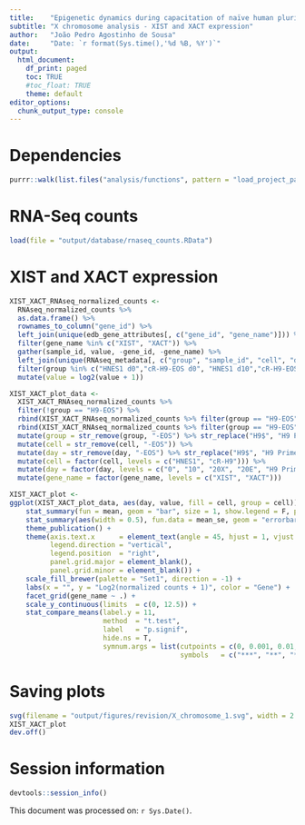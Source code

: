 ```yaml
---
title:    "Epigenetic dynamics during capacitation of naïve human pluripotent stem cells"
subtitle: "X chromosome analysis - XIST and XACT expression"
author:   "João Pedro Agostinho de Sousa"
date:     "Date: `r format(Sys.time(),'%d %B, %Y')`"
output:
  html_document:
    df_print: paged
    toc: TRUE
    #toc_float: TRUE
    theme: default
editor_options:
  chunk_output_type: console
---
```


# Dependencies
```r

purrr::walk(list.files("analysis/functions", pattern = "load_project_packages", full.names = T), source)

```

# RNA-Seq counts
```r

load(file = "output/database/rnaseq_counts.RData")

```

# XIST and XACT expression
```r

XIST_XACT_RNAseq_normalized_counts <- 
  RNAseq_normalized_counts %>%
  as.data.frame() %>%
  rownames_to_column("gene_id") %>%
  left_join(unique(edb_gene_attributes[, c("gene_id", "gene_name")])) %>%
  filter(gene_name %in% c("XIST", "XACT")) %>%
  gather(sample_id, value, -gene_id, -gene_name) %>%
  left_join(unique(RNAseq_metadata[, c("group", "sample_id", "cell", "day")])) %>%
  filter(group %in% c("HNES1 d0","cR-H9-EOS d0", "HNES1 d10","cR-H9-EOS d10", "HNES1 d20X", "cR-H9-EOS d20X", "HNES1 d20E","cR-H9-EOS d20E","H9-EOS")) %>% 
  mutate(value = log2(value + 1))

XIST_XACT_plot_data <- 
  XIST_XACT_RNAseq_normalized_counts %>% 
  filter(!group == "H9-EOS") %>% 
  rbind(XIST_XACT_RNAseq_normalized_counts %>% filter(group == "H9-EOS") %>% mutate(cell = "HNES1")) %>% 
  rbind(XIST_XACT_RNAseq_normalized_counts %>% filter(group == "H9-EOS") %>% mutate(cell = "cR-H9")) %>% 
  mutate(group = str_remove(group, "-EOS") %>% str_replace("H9$", "H9 Primed")) %>% 
  mutate(cell = str_remove(cell, "-EOS")) %>% 
  mutate(day = str_remove(day, "-EOS") %>% str_replace("H9$", "H9 Primed")) %>% 
  mutate(cell = factor(cell, levels = c("HNES1", "cR-H9"))) %>% 
  mutate(day = factor(day, levels = c("0", "10", "20X", "20E", "H9 Primed"))) %>% 
  mutate(gene_name = factor(gene_name, levels = c("XIST", "XACT")))

XIST_XACT_plot <- 
ggplot(XIST_XACT_plot_data, aes(day, value, fill = cell, group = cell)) +
    stat_summary(fun = mean, geom = "bar", size = 1, show.legend = F, position = position_dodge(width = 0.9)) +
    stat_summary(aes(width = 0.5), fun.data = mean_se, geom = "errorbar", color = "black", show.legend = F, position = position_dodge(width = 0.9)) +
    theme_publication() +
    theme(axis.text.x      = element_text(angle = 45, hjust = 1, vjust = 1),
          legend.direction = "vertical",
          legend.position  = "right",
          panel.grid.major = element_blank(), 
          panel.grid.minor = element_blank()) +
    scale_fill_brewer(palette = "Set1", direction = -1) +
    labs(x = "", y = "Log2(normalized counts + 1)", color = "Gene") +
    facet_grid(gene_name ~ .) +
    scale_y_continuous(limits  = c(0, 12.5)) +
    stat_compare_means(label.y = 11,
                       method  = "t.test",
                       label   = "p.signif",
                       hide.ns = T,
                       symnum.args = list(cutpoints = c(0, 0.001, 0.01, 0.05, Inf),
                                          symbols   = c("***", "**", "*", "ns")))

```

# Saving plots
```r

svg(filename = "output/figures/revision/X_chromosome_1.svg", width = 2.35, height = 3.75)
XIST_XACT_plot
dev.off()

```

# Session information
```r

devtools::session_info()

```

This document was processed on: `r Sys.Date()`.